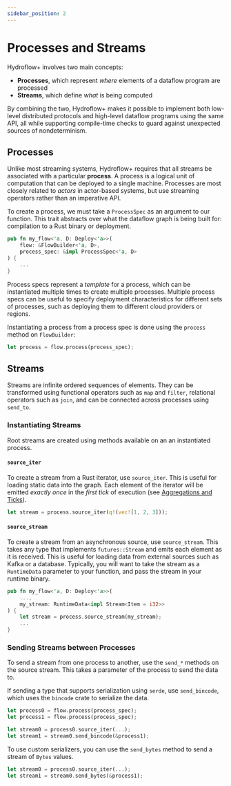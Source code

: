 ```yaml
---
sidebar_position: 2
---
```


# Processes and Streams
Hydroflow+ involves two main concepts:
- **Processes**, which represent _where_ elements of a dataflow program are processed
- **Streams**, which define _what_ is being computed

By combining the two, Hydroflow+ makes it possible to implement both low-level distributed protocols and high-level dataflow programs using the same API, all while supporting compile-time checks to guard against unexpected sources of nondeterminism.

## Processes
Unlike most streaming systems, Hydroflow+ requires that all streams be associated with a particular **process**. A process is a logical unit of computation that can be deployed to a single machine. Processes are most closely related to _actors_ in actor-based systems, but use streaming operators rather than an imperative API.

To create a process, we must take a `ProcessSpec` as an argument to our function. This trait abstracts over what the dataflow graph is being built for: compilation to a Rust binary or deployment.

```rust
pub fn my_flow<'a, D: Deploy<'a>>(
    flow: &FlowBuilder<'a, D>,
    process_spec: &impl ProcessSpec<'a, D>
) {
    ...
}
```

Process specs represent a _template_ for a process, which can be instantiated multiple times to create multiple processes. Multiple process specs can be useful to specify deployment characteristics for different sets of processes, such as deploying them to different cloud providers or regions.

Instantiating a process from a process spec is done using the `process` method on `FlowBuilder`:

```rust
let process = flow.process(process_spec);
```

## Streams
Streams are infinite ordered sequences of elements. They can be transformed using functional operators such as `map` and `filter`, relational operators such as `join`, and can be connected across processes using `send_to`.

### Instantiating Streams
Root streams are created using methods available on an an instantiated process.

#### `source_iter`
To create a stream from a Rust iterator, use `source_iter`. This is useful for loading static data into the graph. Each element of the iterator will be emitted _exactly once_ in the _first tick_ of execution (see [Aggregations and Ticks](./aggregations.mdx)).

```rust
let stream = process.source_iter(q!(vec![1, 2, 3]));
```

#### `source_stream`
To create a stream from an asynchronous source, use `source_stream`. This takes any type that implements `futures::Stream` and emits each element as it is received. This is useful for loading data from external sources such as Kafka or a database. Typically, you will want to take the stream as a `RuntimeData` parameter to your function, and pass the stream in your runtime binary.

```rust
pub fn my_flow<'a, D: Deploy<'a>>(
    ...,
    my_stream: RuntimeData<impl Stream<Item = i32>>
) {
    let stream = process.source_stream(my_stream);
    ...
}
```

### Sending Streams between Processes
To send a stream from one process to another, use the `send_*` methods on the source stream. This takes a parameter of the process to send the data to.

If sending a type that supports serialization using `serde`, use `send_bincode`, which uses the `bincode` crate to serialize the data.

```rust
let process0 = flow.process(process_spec);
let process1 = flow.process(process_spec);

let stream0 = process0.source_iter(...);
let stream1 = stream0.send_bincode(&process1);
```

To use custom serializers, you can use the `send_bytes` method to send a stream of `Bytes` values.

```rust
let stream0 = process0.source_iter(...);
let stream1 = stream0.send_bytes(&process1);
```
